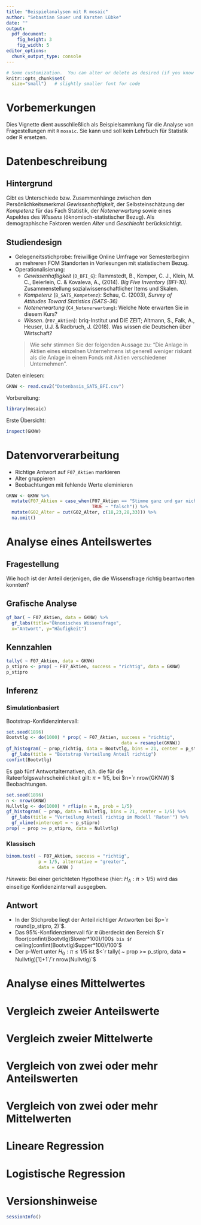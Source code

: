 ```yaml
---
title: "Beispielanalysen mit R mosaic"
author: "Sebastian Sauer und Karsten Lübke"
date: ""
output: 
  pdf_document:
    fig_height: 3
    fig_width: 5
editor_options: 
  chunk_output_type: console
---
```


```r
# Some customization.  You can alter or delete as desired (if you know what you are doing).
knitr::opts_chunk$set(
  size="small")   # slightly smaller font for code
```

# Vorbemerkungen

Dies Vignette dient ausschließlich als Beispielsammlung für die Analyse von Fragestellungen mit `R` `mosaic`. Sie kann und soll kein Lehrbuch für Statistik oder R ersetzen.

# Datenbeschreibung

## Hintergrund

Gibt es Unterschiede bzw. Zusammenhänge zwischen den Persönlichkeitsmerkmal *Gewissenhaftigkeit*, der Selbsteinschätzung der *Kompetenz* für das Fach Statistik, der *Notenerwartung* sowie eines Aspektes des *Wissens* (öknomisch-statistischer Bezug). Als demographische Faktoren werden *Alter* und *Geschlecht* berücksichtigt.

## Studiendesign

- Gelegeneitsstichprobe: freiwillige Online Umfrage vor Semesterbeginn an mehreren FOM Standorten in Vorlesungen mit statistischem Bezug.
- Operationalisierung:
  - *Gewissenhaftigkeit* (`D_BFI_G`): Rammstedt, B., Kemper, C. J., Klein, M. C., Beierlein, C. & Kovaleva, A., (2014). *Big Five Inventory (BFI-10)*. Zusammenstellung sozialwissenschaftlicher Items und Skalen. 
  - *Kompetenz* (`B_SATS_Kompetenz`): Schau, C. (2003), *Survey of Attitudes Toward Statistics (SATS-36)*
  - *Notenerwartung* (`C4_Notenerwartung`): Welche Note erwarten Sie in diesem Kurs?
  - *Wissen*. (`F07_Aktien`): briq-Institut und DIE ZEIT; Altmann, S., Falk, A., Heuser, U.J. & Radbruch, J. (2018). Was wissen die Deutschen über Wirtschaft? 
  
  > Wie sehr stimmen Sie der folgenden Aussage zu: "Die Anlage in Aktien eines einzelnen Unternehmens ist generell weniger riskant als die Anlage in einem Fonds mit Aktien verschiedener Unternehmen".
  

Daten einlesen:

```r
GKNW <- read.csv2("Datenbasis_SATS_BFI.csv")
```

Vorbereitung:
```r
library(mosaic)
```

Erste Übersicht:
```r
inspect(GKNW)
```

# Datenvorverarbeitung

- Richtige Antwort auf `F07_Aktien` markieren
- Alter gruppieren
- Beobachtungen mit fehlende Werte eleminieren

```r
GKNW <- GKNW %>%
  mutate(F07_Aktien = case_when(F07_Aktien == "Stimme ganz und gar nicht zu." ~ "richtig",
                                TRUE ~ "falsch")) %>%
  mutate(G02_Alter = cut(G02_Alter, c(18,23,28,33))) %>%
  na.omit() 
```


# Analyse eines Anteilswertes

## Fragestellung

Wie hoch ist der Anteil derjenigen, die die Wissensfrage richtig beantworten konnten?

## Grafische Analyse

```r
gf_bar( ~ F07_Aktien, data = GKNW) %>%
  gf_labs(title="Öknomisches Wissensfrage",
  x="Antwort", y="Häufigkeit") 
```

## Kennzahlen

```r
tally( ~ F07_Aktien, data = GKNW)
p_stipro <- prop( ~ F07_Aktien, success = "richtig", data = GKNW)
p_stipro
```

## Inferenz

### Simulationbasiert

Bootstrap-Konfidenzintervall:

```r
set.seed(1896)
Bootvtlg <- do(1000) * prop( ~ F07_Aktien, success = "richtig", 
                                           data = resample(GKNW))
gf_histogram( ~ prop_richtig, data = Bootvtlg, bins = 21, center = p_stipro) %>%
  gf_labs(title = "Bootstrap Verteilung Anteil richtig") 
confint(Bootvtlg)
```

Es gab fünf Antwortalternativen, d.h. die für die Rateerfolgswahrscheinlichkeit gilt: $\pi=1/5$, bei $n=`r nrow(GKNW)`$ Beobachtungen.

```r
set.seed(1896)
n <- nrow(GKNW)
Nullvtlg <- do(1000) * rflip(n = n, prob = 1/5)
gf_histogram( ~ prop, data = Nullvtlg, bins = 21, center = 1/5) %>%
  gf_labs(title = "Verteilung Anteil richtig im Modell 'Raten'") %>%
  gf_vline(xintercept = ~ p_stipro)
prop( ~ prop >= p_stipro, data = Nullvtlg)
```

### Klassisch

```r
binom.test( ~ F07_Aktien, success = "richtig", 
            p = 1/5, alternative = "greater",
            data = GKNW )
```

*Hinweis*: Bei einer gerichteten Hypothese (hier: $H_A: \pi>1/5$) wird das einseitige Konfidenzintervall ausgegben.

## Antwort

- In der Stichprobe liegt der Anteil richtiger Antworten bei $p=`r round(p_stipro, 2)`$.
- Das $95\%$-Konfidenzintervall für $\pi$ überdeckt den Bereich $`r floor(confint(Bootvtlg)$lower*100)/100`$ bis $`r ceiling(confint(Bootvtlg)$upper*100)/100`$
- Der p-Wert unter $H_0: \pi \leq 1/5$ ist $<`r tally( ~ prop >= p_stipro, data = Nullvtlg)[1]+1`/`r nrow(Nullvtlg)`$

# Analyse eines Mittelwertes

# Vergleich zweier Anteilswerte

# Vergleich zweier Mittelwerte

# Vergleich von zwei oder mehr Anteilswerten

# Vergleich von zwei oder mehr Mittelwerten

# Lineare Regression

# Logistische Regression




# Versionshinweise

```r
sessionInfo()
```


